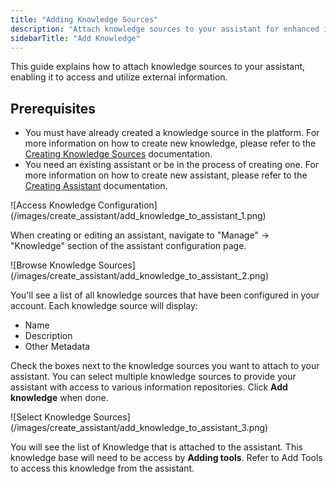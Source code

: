 ```yaml
---
title: "Adding Knowledge Sources"
description: "Attach knowledge sources to your assistant for enhanced information access"
sidebarTitle: "Add Knowledge"
---
```


This guide explains how to attach knowledge sources to your assistant, enabling it to access and utilize external information.

## Prerequisites

- You must have already created a knowledge source in the platform. For more information on how to create new knowledge, please refer to the [Creating Knowledge Sources](/knowledge/create-knowledge) documentation.
- You need an existing assistant or be in the process of creating one. For more information on how to create new assistant, please refer to the [Creating Assistant](/assistants/create-assistant) documentation.

<Steps>
<Step title="Access Knowledge Configuration">
![Access Knowledge Configuration](/images/create_assistant/add_knowledge_to_assistant_1.png)

When creating or editing an assistant, navigate to "Manage" -> "Knowledge" section of the assistant configuration page.

</Step>

<Step title="Browse Available Knowledge Sources">
![Browse Knowledge Sources](/images/create_assistant/add_knowledge_to_assistant_2.png)

You'll see a list of all knowledge sources that have been configured in your account. Each knowledge source will display:

- Name
- Description
- Other Metadata

Check the boxes next to the knowledge sources you want to attach to your assistant. You can select multiple knowledge sources to provide your assistant with access to various information repositories. Click **Add knowledge** when done.

</Step>

<Step title="Confirm Knowledge Sources">
![Select Knowledge Sources](/images/create_assistant/add_knowledge_to_assistant_3.png)

You will see the list of Knowledge that is attached to the assistant. This knowledge base will need to be access by **Adding tools**. Refer to Add Tools to access this knowledge from the assistant.

</Step>
</Steps>
